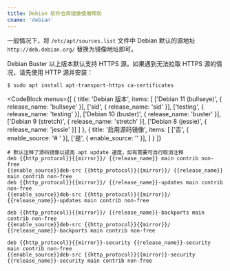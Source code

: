 ```yaml
---
title: Debian 软件仓库镜像使用帮助
cname: 'debian'
---
```


一般情况下，将 `/etc/apt/sources.list` 文件中 Debian 默认的源地址 `http://deb.debian.org/` 替换为镜像地址即可。

Debian Buster 以上版本默认支持 HTTPS 源。如果遇到无法拉取 HTTPS 源的情况，请先使用 HTTP 源并安装：

```shell
$ sudo apt install apt-transport-https ca-certificates
```

<CodeBlock
  menus={[
    {
      title: 'Debian 版本',
      items: [
        ['Debian 11 (bullseye)', { release_name: 'bullseye' }],
        ['sid', { release_name: 'sid' }],
        ['testing', { release_name: 'testing' }],
        ['Debian 10 (buster)', { release_name: 'buster' }],
        ['Debian 9 (stretch)', { release_name: 'stretch' }],
        ['Debian 8 (jessie)', { release_name: 'jessie' }]
      ]
    },
    {
      title: '启用源码镜像',
      items: [
        ['否', { enable_source: '# ' }],
        ['是', { enable_source: '' }],
      ]
    }
  ]}
>

```properties
# 默认注释了源码镜像以提高 apt update 速度，如有需要可自行取消注释
deb {{http_protocol}}{{mirror}}/ {{release_name}} main contrib non-free
{{enable_source}}deb-src {{http_protocol}}{{mirror}}/ {{release_name}} main contrib non-free
deb {{http_protocol}}{{mirror}}/ {{release_name}}-updates main contrib non-free
{{enable_source}}deb-src {{http_protocol}}{{mirror}}/ {{release_name}}-updates main contrib non-free

deb {{http_protocol}}{{mirror}}/ {{release_name}}-backports main contrib non-free
{{enable_source}}deb-src {{http_protocol}}{{mirror}}/ {{release_name}}-backports main contrib non-free

deb {{http_protocol}}{{mirror}}-security {{release_name}}-security main contrib non-free
{{enable_source}}deb-src {{http_protocol}}{{mirror}}-security {{release_name}}-security main contrib non-free
```

</CodeBlock>
